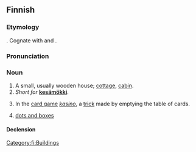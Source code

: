 ==Finnish==
{{Finnish index|m|ö}}

===Etymology===
{{unk|fi}}. Cognate with {{cog|izh|mökki}} and {{cog|krl|mökki}}.

===Pronunciation===
{{fi-pronunciation}}

===Noun===
{{fi-noun}}

# A small, usually wooden house; [[cottage]], [[cabin]].
# ''Short for'' [[kesämökki|'''kesämökki''']].
# {{lb|fi|card games}} In the [[card game]] ''[[kasino#Finnish|kasino]]'', a [[trick]] made by emptying the table of cards.
# [[dots and boxes]]
#: {{syn|fi|mökkipeli}}

====Declension====
{{fi-decl-risti|mö|kk|k|ä}}

[[Category:fi:Buildings]]